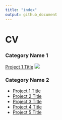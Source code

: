 ```yaml
---
title: "index"
output: github_document
---
```

# CV

### Category Name 1 

[Project 1 Title](/sample_page)
<img src="images/Me.jpg?raw=true"/>

### Category Name 2

- [Project 1 Title](http://example.com/)
- [Project 2 Title](http://example.com/)
- [Project 3 Title](http://example.com/)
- [Project 4 Title](http://example.com/)
- [Project 5 Title](http://example.com/)